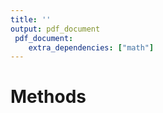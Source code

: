 ```yaml
---
title: ''
output: pdf_document
 pdf_document:
    extra_dependencies: ["math"]
---
```


# Methods 

\vspace{0.5cm}





